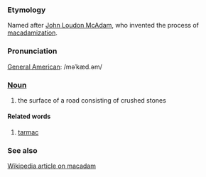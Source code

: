 ===Etymology===
Named after [[w:John Loudon McAdam|John Loudon McAdam]], who invented the process of [[macadamization]].  

===Pronunciation===
[[w:General American|General American]]: /m&#601;&#712;k&aelig;d.&#601;m/


===[[Noun]]===
# the surface of a road consisting of crushed stones

====Related words====
# [[tarmac]]

===See also===
[[w:macadam|Wikipedia article on macadam]]